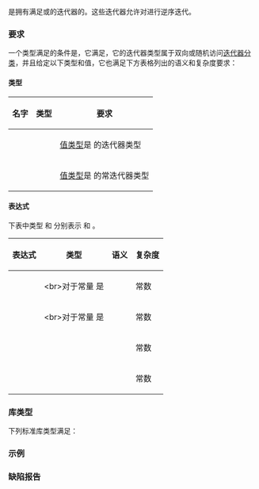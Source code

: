 {{cpp/named req/title|ReversibleContainer}}
{{cpp/named req/navbar}}

{{named req|ReversibleContainer}}是拥有满足{{named req|BidirectionalIterator}}或{{named req|RandomAccessIterator}}的迭代器的{{named req|Container}}。这些迭代器允许对{{named req|ReversibleContainer}}进行逆序迭代。

===要求===
一个类型满足{{named req/core|ReversibleContainer}}的条件是，它满足{{named req|Container}}，它的迭代器类型属于双向或随机访问[[cpp/iterator|迭代器分类]]，并且给定以下类型和值，它也满足下方表格列出的语义和复杂度要求：
{{dsc begin}}
{{dsc hitem|类型|定义}}
{{dsc|{{tt|X}}|{{named req/core|ReversibleContainer}}类型}}
{{dsc|{{tt|T}}|{{tt|X}} 的 {{tt|value_type}}}}
{{dsc hitem|值|定义}}
{{dsc|{{c|a}}|{{tt|X}} 类型的值}}
{{dsc end}}

====类型====
{|class=wikitable
!名字
!类型
!要求
|-
|{{c/core|typename X::reverse_iterator}}
|{{c/core|std::reverse_iterator&lt;X::iterator&gt;}}
|[[cpp/iterator|值类型]]是 {{tt|T}} 的迭代器类型
|-
|{{c/core|typename X::const_reverse_iterator}}{{nbsp}}
|{{c/core|std::reverse_iterator&lt;X::const_iterator&gt;}}{{nbsp}}
|[[cpp/iterator|值类型]]是 {{tt|T}} 的常迭代器类型
|}

====表达式====
下表中类型 {{tt|reverse_iterator}} 和 {{tt|const_reverse_iterator}} 分别表示 {{c/core|typename X::reverse_iterator}} 和 {{c/core|typename X::const_reverse_iterator}}。

{|class=wikitable
!表达式
!类型
!语义
!{{nbsp}}复杂度{{nbsp}}
|-
|{{c|a.rbegin()}}
|{{tt|reverse_iterator}}&lt;br&gt;对于常量 {{c|a}} 是 {{tt|const_reverse_iterator}}{{nbsp}}
|{{c|reverse_iterator(a.end())}}
|常数
|-
|{{c|a.rend()}}
|{{tt|reverse_iterator}}&lt;br&gt;对于常量 {{c|a}} 是 {{tt|const_reverse_iterator}}
|{{c|reverse_iterator(a.begin())}}
|常数
|-
|{{c|a.crbegin()}}
|{{tt|const_reverse_iterator}}
|{{c|const_cast&lt;const X&amp;&gt;(a).rbegin()}}
|常数
|-
|{{c|a.crend()}}
|{{tt|const_reverse_iterator}}
|{{c|const_cast&lt;const X&amp;&gt;(a).rend()}}
|常数
|}

===库类型===
下列标准库类型满足{{named req/core|ReversibleContainer}}：
{{dsc begin}}
{{dsc inc|cpp/container/dsc array}}
{{dsc inc|cpp/container/dsc deque}}
{{dsc inc|cpp/container/dsc list}}
{{dsc inc|cpp/container/dsc vector}}
{{dsc inc|cpp/container/dsc inplace_vector}}
{{dsc inc|cpp/container/dsc map}}
{{dsc inc|cpp/container/dsc multimap}}
{{dsc inc|cpp/container/dsc set}}
{{dsc inc|cpp/container/dsc multiset}}
{{dsc end}}

===示例===
{{example
|下列示例在（拥有[[cpp/container/vector#成员类型|老式随机访问迭代器]]的）{{lc|std::vector|vector}} 上逆序遍历。
|code=
#include &lt;iostream&gt;
#include &lt;vector&gt;

int main()
{
    std::vector&lt;int&gt; v = {3, 1, 4, 1, 5, 9};
    
    for (std::vector&lt;int&gt;::const_reverse_iterator i{v.crbegin()}; i != v.crend(); ++i)
        std::cout &lt;&lt; *i &lt;&lt; ' ';
    std::cout &lt;&lt; '\n';
}
|output=
9 5 1 4 1 3
}}

===缺陷报告===
{{dr list begin}}
{{dr list item|wg=lwg|dr=2105|std=C++98|before=要求 {{c/core|typename X::const_reverse_iterator}}&lt;br&gt;是值类型是 {{c/core|const T}} 的迭代器类型|after=要求它是值类型是&lt;br&gt;{{tt|T}} 的常迭代器类型}}
{{dr list end}}

{{langlinks|de|en|es|fr|it|ja|pt|ru}}